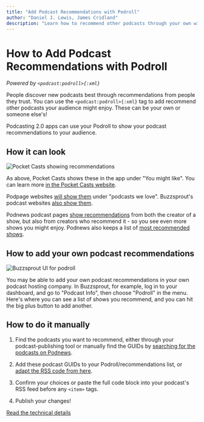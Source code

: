 ```yaml
---
title: "Add Podcast Recommendations with Podroll"
author: "Daniel J. Lewis, James Cridland"
description: "Learn how to recommend other podcasts through your own with the Podcasting 2.0 Podroll tag."
---
```


# How to Add Podcast Recommendations with Podroll

_Powered by `<podcast:podroll>{:xml}`_

People discover new podcasts best through recommendations from people they trust. You can use the `<podcast:podroll>{:xml}` tag to add recommend other podcasts your audience might enjoy. These can be your own or someone else's!

Podcasting 2.0 apps can use your Podroll to show your podcast recommendations to your audience.

## How it can look

![Pocket Casts showing recommendations](/images/guides/podroll-pocket-casts.webp)

As above, Pocket Casts shows these in the app under "You might like". You can learn more [in the Pocket Casts website](https://support.pocketcasts.com/knowledge-base/podroll-podcast-recommendations/).

Podpage websites [will show them](https://www.podpage.com/updates/podroll/) under "podcasts we love". Buzzsprout's podcast websites [also show them](https://buzzcast.buzzsprout.com/231452/podrolls).

Podnews podcast pages [show recommendations](https://podnews.net/podcast/i4ji5) from both the creator of a show, but also from creators who recommend it - so you see even more shows you might enjoy. Podnews also keeps a list of [most recommended shows](https://podnews.net/podcasts/recommendations).

## How to add your own podcast recommendations

![Buzzsprout UI for podroll](/images/guides/podroll-buzzsprout.webp)

You may be able to add your own podcast recommendations in your own podcast hosting company. In Buzzsprout, for example, log in to your dashboard, and go to "Podcast Info", then choose "Podroll" in the menu. Here's where you can see a list of shows you recommend, and you can hit the big plus button to add another.

## How to do it manually

1. Find the podcasts you want to recommend, either through your podcast-publishing tool or manually find the GUIDs by [searching for the podcasts on Podnews](https://podnews.net/search).

2. Add these podcast GUIDs to your Podroll/recommendations list, or [adapt the RSS code from here](/podcast-namespace/tags/podroll).

3. Confirm your choices or paste the full code block into your podcast's RSS feed before any `<item>` tags.

4. Publish your changes!

[Read the technical details](/podcast-namespace/tags/podroll)
